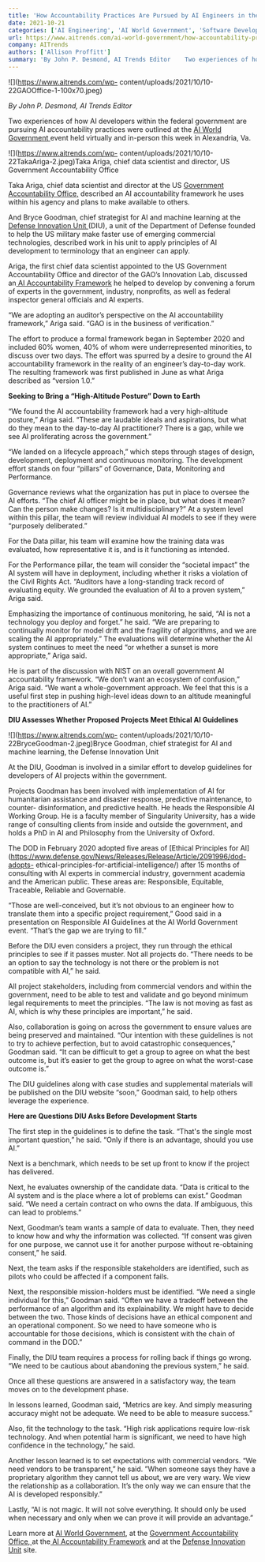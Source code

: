 ```yaml
---
title: 'How Accountability Practices Are Pursued by AI Engineers in the Federal Government'
date: 2021-10-21
categories: ['AI Engineering', 'AI World Government', 'Software Development', 'AI accountability framework', 'ethical principles for AI', 'software development', 'workforce']
url: https://www.aitrends.com/ai-world-government/how-accountability-practices-are-pursued-by-ai-engineers-in-the-federal-government/
company: AITrends
authors: ['Allison Proffitt']
summary: 'By John P. Desmond, AI Trends Editor    Two experiences of how AI developers within the federal government are pursuing AI accountability practices were outlined at the AI World Government event held virtually and in-person this week in Alexandria, Va.  Taka Ariga, chief data scientist and director at the US Government Accountability Office, described an AI accountability framework he uses within his agency […]'
---
```



![](https://www.aitrends.com/wp-
content/uploads/2021/10/10-22GAOOffice-1-100x70.jpeg)

_By John P. Desmond, AI Trends Editor_

Two experiences of how AI developers within the federal government are
pursuing AI accountability practices were outlined at the [AI World Government
](https://www.aiworldgov.com/)event held virtually and in-person this week in
Alexandria, Va.

![](https://www.aitrends.com/wp-
content/uploads/2021/10/10-22TakaAriga-2.jpeg)Taka Ariga, chief data scientist
and director, US Government Accountability Office

Taka Ariga, chief data scientist and director at the US [Government
Accountability Office,](https://www.gao.gov/) described an AI accountability
framework he uses within his agency and plans to make available to others.

And Bryce Goodman, chief strategist for AI and machine learning at the
[Defense Innovation Unit ](https://www.diu.mil/)(DIU), a unit of the
Department of Defense founded to help the US military make faster use of
emerging commercial technologies, described work in his unit to apply
principles of AI development to terminology that an engineer can apply.

Ariga, the first chief data scientist appointed to the US Government
Accountability Office and director of the GAO’s Innovation Lab, discussed an[
AI Accountability Framework](https://www.gao.gov/products/gao-21-519sp) he
helped to develop by convening a forum of experts in the government, industry,
nonprofits, as well as federal inspector general officials and AI experts.

“We are adopting an auditor’s perspective on the AI accountability framework,”
Ariga said. “GAO is in the business of verification.”

The effort to produce a formal framework began in September 2020 and included
60% women, 40% of whom were underrepresented minorities, to discuss over two
days. The effort was spurred by a desire to ground the AI accountability
framework in the reality of an engineer’s day-to-day work. The resulting
framework was first published in June as what Ariga described as “version
1.0.”

**Seeking to Bring a “High-Altitude Posture” Down to Earth**

“We found the AI accountability framework had a very high-altitude posture,”
Ariga said. “These are laudable ideals and aspirations, but what do they mean
to the day-to-day AI practitioner? There is a gap, while we see AI
proliferating across the government.”

“We landed on a lifecycle approach,” which steps through stages of design,
development, deployment and continuous monitoring. The development effort
stands on four “pillars” of Governance, Data, Monitoring and Performance.

Governance reviews what the organization has put in place to oversee the AI
efforts. “The chief AI officer might be in place, but what does it mean? Can
the person make changes? Is it multidisciplinary?” At a system level within
this pillar, the team will review individual AI models to see if they were
“purposely deliberated.”

For the Data pillar, his team will examine how the training data was
evaluated, how representative it is, and is it functioning as intended.

For the Performance pillar, the team will consider the “societal impact” the
AI system will have in deployment, including whether it risks a violation of
the Civil Rights Act. “Auditors have a long-standing track record of
evaluating equity. We grounded the evaluation of AI to a proven system,” Ariga
said.

Emphasizing the importance of continuous monitoring, he said, “AI is not a
technology you deploy and forget.” he said. “We are preparing to continually
monitor for model drift and the fragility of algorithms, and we are scaling
the AI appropriately.” The evaluations will determine whether the AI system
continues to meet the need “or whether a sunset is more appropriate,” Ariga
said.

He is part of the discussion with NIST on an overall government AI
accountability framework. “We don’t want an ecosystem of confusion,” Ariga
said. “We want a whole-government approach. We feel that this is a useful
first step in pushing high-level ideas down to an altitude meaningful to the
practitioners of AI.”

**DIU Assesses Whether Proposed Projects Meet Ethical AI Guidelines**

![](https://www.aitrends.com/wp-
content/uploads/2021/10/10-22BryceGoodman-2.jpeg)Bryce Goodman, chief
strategist for AI and machine learning, the Defense Innovation Unit

At the DIU, Goodman is involved in a similar effort to develop guidelines for
developers of AI projects within the government.

Projects Goodman has been involved with implementation of AI for humanitarian
assistance and disaster response, predictive maintenance, to counter-
disinformation, and predictive health. He heads the Responsible AI Working
Group. He is a faculty member of Singularity University, has a wide range of
consulting clients from inside and outside the government, and holds a PhD in
AI and Philosophy from the University of Oxford.

The DOD in February 2020 adopted five areas of [Ethical Principles for
AI](https://www.defense.gov/News/Releases/Release/Article/2091996/dod-adopts-
ethical-principles-for-artificial-intelligence/) after 15 months of consulting
with AI experts in commercial industry, government academia and the American
public. These areas are: Responsible, Equitable, Traceable, Reliable and
Governable.

“Those are well-conceived, but it’s not obvious to an engineer how to
translate them into a specific project requirement,” Good said in a
presentation on Responsible AI Guidelines at the AI World Government event.
“That’s the gap we are trying to fill.”

Before the DIU even considers a project, they run through the ethical
principles to see if it passes muster. Not all projects do. “There needs to be
an option to say the technology is not there or the problem is not compatible
with AI,” he said.

All project stakeholders, including from commercial vendors and within the
government, need to be able to test and validate and go beyond minimum legal
requirements to meet the principles. “The law is not moving as fast as AI,
which is why these principles are important,” he said.

Also, collaboration is going on across the government to ensure values are
being preserved and maintained. “Our intention with these guidelines is not to
try to achieve perfection, but to avoid catastrophic consequences,” Goodman
said. “It can be difficult to get a group to agree on what the best outcome
is, but it’s easier to get the group to agree on what the worst-case outcome
is.”

The DIU guidelines along with case studies and supplemental materials will be
published on the DIU website “soon,” Goodman said, to help others leverage the
experience.

**Here are Questions DIU Asks Before Development Starts**

The first step in the guidelines is to define the task. “That's the single
most important question,” he said. “Only if there is an advantage, should you
use AI.”

Next is a benchmark, which needs to be set up front to know if the project has
delivered.

Next, he evaluates ownership of the candidate data. “Data is critical to the
AI system and is the place where a lot of problems can exist.” Goodman said.
“We need a certain contract on who owns the data. If ambiguous, this can lead
to problems.”

Next, Goodman’s team wants a sample of data to evaluate. Then, they need to
know how and why the information was collected. “If consent was given for one
purpose, we cannot use it for another purpose without re-obtaining consent,”
he said.

Next, the team asks if the responsible stakeholders are identified, such as
pilots who could be affected if a component fails.

Next, the responsible mission-holders must be identified. “We need a single
individual for this,” Goodman said. “Often we have a tradeoff between the
performance of an algorithm and its explainability. We might have to decide
between the two. Those kinds of decisions have an ethical component and an
operational component. So we need to have someone who is accountable for those
decisions, which is consistent with the chain of command in the DOD.”

Finally, the DIU team requires a process for rolling back if things go wrong.
“We need to be cautious about abandoning the previous system,” he said.

Once all these questions are answered in a satisfactory way, the team moves on
to the development phase.

In lessons learned, Goodman said, “Metrics are key. And simply measuring
accuracy might not be adequate. We need to be able to measure success.”

Also, fit the technology to the task. “High risk applications require low-risk
technology. And when potential harm is significant, we need to have high
confidence in the technology,” he said.

Another lesson learned is to set expectations with commercial vendors. “We
need vendors to be transparent,” he said. ”When someone says they have a
proprietary algorithm they cannot tell us about, we are very wary. We view the
relationship as a collaboration. It’s the only way we can ensure that the AI
is developed responsibly.”

Lastly, “AI is not magic. It will not solve everything. It should only be used
when necessary and only when we can prove it will provide an advantage.”

Learn more at [AI World Government](https://www.aiworldgov.com/), at the
[Government Accountability Office, ](https://www.gao.gov/)at the[ AI
Accountability Framework](https://www.gao.gov/products/gao-21-519sp) and at
the [Defense Innovation Unit](https://www.diu.mil/) site.

